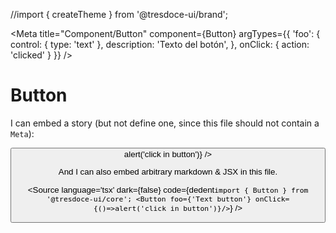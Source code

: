 //import { createTheme } from '@tresdoce-ui/brand';


<Meta
  title="Component/Button"
  component={Button}
  argTypes={{
    'foo': {
      control: { type: 'text' },
      description: 'Texto del botón',
    },
    onClick: { action: 'clicked' }
  }}
/>

# Button

I can embed a story (but not define one, since this file should not contain a `Meta`):

<Canvas>
  <Layout theme={createTheme()} cdnBasepath={''} containerFluid={true}>
    <Button foo={'Text button'} onClick={() => alert('click in button')} />
  </Layout>
</Canvas>

And I can also embed arbitrary markdown & JSX in this file.

<Source
  language='tsx'
  dark={false}
  code={dedent`import { Button } from '@tresdoce-ui/core';
        <Button foo={'Text button'} onClick={()=>alert('click in button')}/>`}
/>
